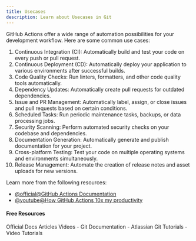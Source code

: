 ```yaml
---
title: Usecases
description: Learn about Usecases in Git
---
```

GitHub Actions offer a wide range of automation possibilities for your development workflow. Here are some common use cases:

1. Continuous Integration (CI): Automatically build and test your code on every push or pull request.
2. Continuous Deployment (CD): Automatically deploy your application to various environments after successful builds.
3. Code Quality Checks: Run linters, formatters, and other code quality tools automatically.
4. Dependency Updates: Automatically create pull requests for outdated dependencies.
5. Issue and PR Management: Automatically label, assign, or close issues and pull requests based on certain conditions.
6. Scheduled Tasks: Run periodic maintenance tasks, backups, or data processing jobs.
7. Security Scanning: Perform automated security checks on your codebase and dependencies.
8. Documentation Generation: Automatically generate and publish documentation for your project.
9. Cross-platform Testing: Test your code on multiple operating systems and environments simultaneously.
10. Release Management: Automate the creation of release notes and asset uploads for new versions.

Learn more from the following resources:

- [@official@GitHub Actions Documentation](https://docs.github.com/en/actions)
- [@youtube@How GitHub Actions 10x my productivity](https://www.youtube.com/watch?v=yfBtjLxn_6k)

#### Free Resources

<Tabs defaultValue="official">
<TabsList>
<TabsTrigger value="official">Official Docs</TabsTrigger>
<TabsTrigger value="article">Articles</TabsTrigger>
<TabsTrigger value="video">Videos</TabsTrigger>
</TabsList>

<TabsContent value="official">
<Note type="note" title="official">
- <Link href="https://git-scm.com/docs">Git Documentation</Link>
</Note>
</TabsContent>
<TabsContent value="article">
<Note type="note" title="article">
- <Link href="https://www.atlassian.com/git/tutorials">Atlassian Git Tutorials</Link>
</Note>
</TabsContent>
<TabsContent value="video">
<Note type="note" title="video">
- <Link href="https://www.youtube.com/results?search_query=git+usecases+tutorial">Video Tutorials</Link>
</Note>
</TabsContent>
</Tabs>
